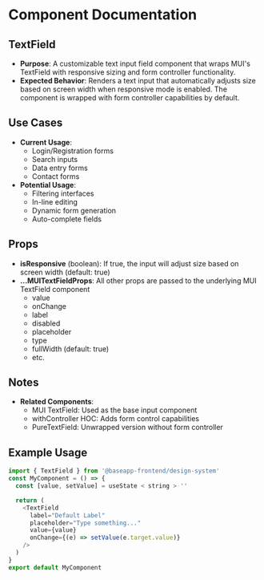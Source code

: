 
<Meta title="@baseapp-frontend | designSystem/Inputs/TextField" />

# Component Documentation

## TextField

- **Purpose**: A customizable text input field component that wraps MUI's TextField with responsive sizing and form controller functionality.
- **Expected Behavior**: Renders a text input that automatically adjusts size based on screen width when responsive mode is enabled. The component is wrapped with form controller capabilities by default.

## Use Cases

- **Current Usage**:
  - Login/Registration forms
  - Search inputs 
  - Data entry forms
  - Contact forms
- **Potential Usage**:
  - Filtering interfaces
  - In-line editing
  - Dynamic form generation
  - Auto-complete fields

## Props

- **isResponsive** (boolean): If true, the input will adjust size based on screen width (default: true)
- **...MUITextFieldProps**: All other props are passed to the underlying MUI TextField component
  - value
  - onChange 
  - label
  - disabled
  - placeholder
  - type
  - fullWidth (default: true)
  - etc.

## Notes

- **Related Components**:
  - MUI TextField: Used as the base input component
  - withController HOC: Adds form control capabilities
  - PureTextField: Unwrapped version without form controller

## Example Usage

```javascript
import { TextField } from '@baseapp-frontend/design-system'
const MyComponent = () => {
  const [value, setValue] = useState < string > ''

  return (
    <TextField
      label="Default Label"
      placeholder="Type something..."
      value={value}
      onChange={(e) => setValue(e.target.value)}
    />
  )
}
export default MyComponent
```